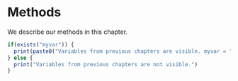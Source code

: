 # Methods

We describe our methods in this chapter.

```r

if(exists("myvar")) {
  print(paste0("Variables from previous chapters are visible. myvar = ",myvar))
} else {
  print("Variables from previous chapters are not visible.")
}
```
